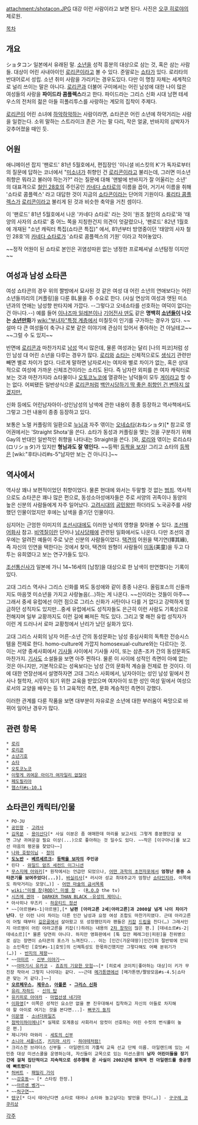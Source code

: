 attachment:/shotacon.JPG
대강 이런 사람이라고 보면 된다. 사진은 [[오쿠 히로야]]의 제로원.

[[목차]]

== 개요 ==
ショタコン
일본에서 유래된 말. [[소년]]을 성적 흥분의 대상으로 삼는 것, 혹은 삼는 사람들. 대상이 어린 사내아이인 [[로리콘]]이라고 볼 수 있다. 준말로는 [[쇼타]]가 있다. 로리타의 반대어로서 성립. 소년 취미 사람을 가리키는 경우도있다. 다만 이 명칭 자체는 세계적으로 널리 쓰이는 말은 아니다. [[로리콘]]과 더불어 구미에서는 어린 남성에 대한 나이 많은 여성들의 사랑을 '''파이드라 콤플렉스'''라고 한다. 파이드라는 그리스 신화 시대 남편 테세우스의 전처의 젊은 아들 히폴리투스를 사랑하는 계모의 집착이 주제다.

[[로리콘]]이 어린 소녀에 [[하악하악]]하는 사람이라면, 쇼타콘은 어린 소년에 하악거리는 사람을 일컫는다. 소위 말하는 스트라이크 존은 가는 팔 다리, 작은 얼굴, 반바지의 삼박자가 갖추어졌을 때인 듯.

== 어원 ==
애니메이션 잡지 '팬로드' 81년 5월호에서, 편집장인 '이니셜 비스킷의 K'가 독자로부터의 질문에 답하는 코너에서 "[[미소녀]]가 취향인 건 [[로리콘]]이라고 불리는데, 그러면 미소년 취향은 뭐라고 불러야 하는가?" 라는 질문에 대해 '맨발에 반바지가 잘 어울리는 소년' 의 대표격으로 [[철인 28호]]의 주인공인 [[카네다 쇼타로]]의 이름을 꼽아, 거기서 이름을 취해 '쇼타로 콤플렉스' 라고 대답한 것이 지금의 [[쇼타콘]]이라는 단어의 기원이다. [[롤리타 콤플렉스]]가 [[로리콘]]이라고 불리게 된 것과 비슷한 축약을 거친 셈이다.

이 '팬로드' 81년 5월호에서 나온 '카네다 쇼타로' 라는 것이 '원조 철인의 쇼타로'와 '태양의 사자의 쇼타로' 중 어느 쪽을 지칭한건지 의견이 엇갈렸으나, '팬로드' 82년 1월호에 개재된 "소년 캐릭터 특집(쇼타콘 특집)" 에서, 81년부터 방영중이던 '태양의 사자 철인 28호'의 [[카네다 쇼타로]]가 '쇼타로 콤플렉스의 기원' 이라고 적어놓았다.

~~정작 어원이 된 쇼타로 본인은 귀염성따윈 없는 냉정한 프로페셔널 소년탐정 이지만~~

== 여성과 남성 쇼타콘 ==
여성 쇼타콘의 경우 위의 짤방에서 묘사된 것 같은 여성 대 어린 소년의 연애보다는 어린 소년들끼리의 [커플링]을 다룬 BL물을 주 수요로 한다. (사실 연상의 여성과 앳된 미소년과의 연애는 남성향 판타지에 가깝다. --그렇다고 오네쇼타를 선호하는 여덕이 없다는건 아니다.--) 예를 들어 [[이나즈마 일레븐]]이나 [[기어전사 덴도]] 같은 '''명백히 [[소년]]들이 나오는 [[소년만화]]'''가 [[wiki:"부녀자"특정 계층]]에서 미칠듯이 인기를 구가하는 경우가 있다. ~~설마 다 큰 여성들이 축구나 로봇 같은 이야기에 관심이 있어서 좋아하는 건 아닐테고~~ ~~그럴 수 도 있지~~

반면에 [[로리콘]]과 마찬가지로 [[남성]] 역시 많은데, 물론 여성과는 달리 [나의 피코]처럼 성인 남성 대 어린 소년을 다루는 경우가 많다. [[로리]]와 [[쇼타]]는 신체적으로도 [[생식기]] 관련만 빼면 별로 차이가 없다. 다르게 말하면 남자로서는 여자와 별로 차이가 없는, 혹은 상대적으로 여성에 가까운 신체조건이라는 소리도 된다. 즉 남자란 외피를 쓴 여자 캐릭터로 보는 것과 마찬가지라 쇼타물이나 [[오토코노코]]에 열광하는 남덕들이 모두 [[게이]]라고 할 수는 없다. 어찌됐든 일반상식으론 [[로리콘]]처럼 [[백안시]][[히익 페도|당하기 딱 좋은 취향인 건 변하지 않겠지만.]]

신화 등에도 어린남자아이-성인남성의 남색에 관한 내용이 종종 등장하고 역사책에서도 그렇고 그런 내용이 종종 등장하고 있다. 

보통은 노멀 커플링의 일환으로 [[누님]]과 자주 엮이는 [[오네쇼타]](おねショタ)[* 참고로 영어권에서는 'Straight Shota'을 쓴다. 쇼타가 동성과 커플링을 맺는 것을 구분하기 위해 Gay의 반대인 일반적인 취향을 나타내는 Straight을 쓴다. ]와, [[로리]]와 엮이는 로리쇼타(ロリショタ)가 있지만 '''형님과도 잘 엮인다.''' ~~등짝! [[등짝을 보자]]! 그리고 쇼타의 [[등짝]]은 [wiki:"후타나리#s-5"남자만 보는 건 아니다.]~~

== 역사에서 ==
역사상 꽤나 보편적이었던 취향이었다. 물론 현대에 와서는 두말할 것 없는 [[범죄]]. 역사적으로도 쇼타콘은 꽤나 많은 편으로, 동성소아성애자들은 주로 서양의 귀족이나 동양의 높은 신분의 사람들에게 자주 일어났다. [[고려시대]]의 [[공민왕]]만 하더라도 노국공주를 사랑했던 인물이었지만 후에는 남색을 즐기던 인물이다.

심지어는 근엄한 이미지의 [[조선]]시대에도 이러한 남색의 영향을 찾아볼 수 있다. [[조선해어화사]] 참고. [[비역질]]이란 단어나 [[남사당패]]에 관련된 일화에서도 나온다. 다만 조선의 경우에는 알려진 예들이 주로 낮은 신분의 사람들이었다. [[택견]]의 어원을 택기연(擇其緣), 즉 자신의 인연을 택한다는 것에서 찾아, 택견의 원형이 사람들이 [[미동]](美童)을 두고 다투는 유희였다고 보는 연구가들도 있다.

[[조선통신사]]가 일본에 가니 14~16세의 [남창]을 대상으로 한 남색이 만연했다는 기록이 있다.

고대 그리스 역사나 그리스 신화를 봐도 동성애와 같이 종종 나온다. 올림포스의 신들까지도 마음껏 미소년을 가지고 사랑놀음(...)하는 게 나온다. ~~신이라는 것들이 아주~~ 그래서 중세 유럽에선 이런 점으로 그리스 신화가 사탄이나 다를 거 없다고 강력하게 엄금하던 성직자도 있지만...중세 유럽에서도 성직자들도 은근히 이런 사람도 기록상으로 전해지며 일부 교황까지도 이런 길에 빠져든 적도 있다. 그리고 몇 해전 유럽 성직자가 이런 게 드러나서 로마 교황청에서 난리가 났던 실화가 있다.

고대 그리스 사회의 남자 어른-소년 간의 동성문화는 남성 중심사회의 독특한 전승시스템을 전제로 한다. homo-culture에 가깝지 homosexual-culture와는 다르다는 것. 이는 서양 중세사회에서 [[기사]]들 사이에서 기사들 사이, 또는 삼촌-조카 간의 동성문화도 마찬가지. [[기사도]] 소설들을 보면 아주 찐하다. 물론 이 사이에 성적인 측면이 아예 없는 것은 아니지만, 기본적으로는 성욕보다는 남성 간의 문화적 계승을 전제로 한 것이다. 이에 대한 연장선에서 설명하자면 고대 그리스 사회에서, 남자아이는 성인 남성 밑에서 전사나 철학자, 시민이 되기 위한 교육을 받았으며 여자아이 또한 성인 여성 밑에서 여성으로서의 교양을 배우는 등 1:1 교육적인 측면, 문화 계승적인 측면이 강했다.


이러한 관계를 다룬 작품을 보면 대부분이 자유로운 소년에 대한 부러움이 욕망으로 바뀌어 일어난 경우가 많다. 

== 관련 항목 == 
 * [[로리]] 
 * [[로리콘]]
 * [[소년기호]]
 * [[쇼타]]
 * [[오토코노코]]
 * [[이렇게 귀여운 아이가 여자일리 없잖아]]
 * [[페도필리아]]
 * [[햄스터#s-10.1]]
== 쇼타콘인 캐릭터/인물 ==
 * PO-JU
 * [[공민왕]] - [[고려]]사
 * [[김옥분]] - [[용이산다]][* 사실 이분은 좀 애매한데 마리를 보고서도 그렇게 흥분했던걸 보면 그냥 귀여운걸 필요 이상(...)으로 좋아하는 것 일수도 있다. ~~작은 [이구아나]를 보고선 마음의 평온을 찾았다~~]
 * [[나와 호랑이님]] - [[정미]]
 * '''[[도노반]] - [[베르세르크]]: [[등짝을 보자]]의 주인공'''
 * 린다 - [[와일드 암즈 세컨드 이그니션]]
 * [[무스지메 아와키]][* 원작에서는 언급만 되었으나, [[어떤 과학의 초전자포]]에서 '''엄청난 중증 쇼타콘기를 보여주었다(...)'''], [[바실리사]][* 러시아 성교 최대주교가 엄청난 [[쇼타]]인지라, 이쪽에도 하악거리는 모양(…)] - [[어떤 마술의 금서목록]]
 * [[wiki:"미셸 창(ROD)" 미셸 창]] - ([[R.O.D]] the tv)
 * [[시즈메 겐마]] - [[DARKER THAN BLACK -유성의 제미니-]]
 * 아사히나 무즈키 - [[하운티드 정션]]
 * ~~[아르웬#s-1|아르웬],[* '''남편 [아라고른 2세|아라고른]과 2000살 넘게 나이 차이가 난다'''. 단 이런 나이 차이는 다른 인간 남성과 요정 여성 조합도 마찬가지였다. 근데 아라고른이 어릴 때부터 [[깊은골]]에서 살아왔고 또 성장했던지라 팬들은 [[키잡]] [[드립]]을 친다(…) 그래서인지 아르웬이 어린 아라고른을 키잡(!)하려는 내용의 [[2차 창작]]이 많은 편.] [데네소르#s-2|데네소르][* 물론 당연히 아니다. 하지만 영화판에서 [툭 집안 페레그린|피핀]을 친위병으로 삼는 장면이 쇼타콘의 포스가 느껴진다... 이는 [인간(가운데땅)|인간]의 절반밖에 안되는 소인족인 [호빗#s-1|호빗]의 신체특성도 한몫하긴했지만 그렇다해도 어째 분위기가(…)] - [[반지의 제왕]]~~
 * ~~[[아미르]] - [[신부 이야기]]~~
 * ~~[[야마기시 유카코]] - [[죠죠의 기묘한 모험]]~~[* [히로세 코이치|좋아하는 대상]이 키가 무진장 작아서 그렇지 나이대는 같다. ~~근데 [[메가톤맨]]에선 [메가톤맨/짤방모음#s-4.5|쇼타콘 맞는 거 같다.]~~]
 * '''[[오르페우스]], [[제우스]], [[아폴론]] - [[그리스 신화]]'''
 * [[유리 자하드]] - [[신의 탑]]
 * [[유키히로 아야카]] - [[마법선생 네기마]]
 * [[이화영]][* 이쪽은 성적인 요소만 없을 뿐 진우대해서 집착하고 자신의 아들로 차지해야 할 아이로 여기는 것을 본다면...]- [[뻐꾸기 둥지]]
 * [[이문영(소녀더와일즈)|이문영]] - [[소녀더와일즈]]
 * [[점박이하이에나]][* 실제로 모계중심 사회라서 암컷이 선호하는 어린 수컷의 번식률이 높은 편.]
 * 제니가타 마와리 - [[세토의 신부]]
 * [[소니아 셔플너즈]], [[키지마 사키]] - [[하야테처럼!]]
 * 크리스천 브라더스 신부들 - 아일랜드의 가톨릭 교육 선교 단체 이름. 아일랜드에 있는 서민층 대상 미션스쿨을 운영하는데, 자신들이 교목으로 있는 미션스쿨의 '''남자 어린이들을 장기간에 걸쳐 집단적이고 지속적으로 성추행해 온 사실이 2002년에 밝혀져 전 아일랜드를 충공깽에 빠트렸다!''' 
 * [[허버트]] - [[패밀리 가이]]
 * ~~[[강호동]]~~ [* 스타킹 한정.]
 * ~~[[아르센 벵거]]~~
 * ~~[[허구연]]~~ 
 * [[텐구]][* 다시 태어난다면 쇼타로 태어나 쇼타와 놀고싶다는 발언을 한다(…)] - [[구구레 코쿠리상]] 

[[각주]]
